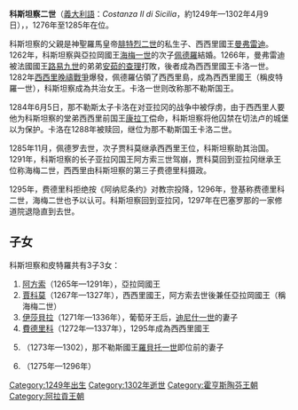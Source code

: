 {{Unreferenced|time=2020-10-12T13:04:26+00:00}}
{{Infobox royalty
| name         = 科斯坦察二世
| image        = Konstancie Sic.jpg
| succession   = 亞拉岡王后
| reign        = 1276年7月27日 — 1285年11月
| reign-type   = 在位
| succession1  = 西西里女王
| reign1       = 1282年9月4日 — 1285年11月
| predecessor1 = [[查理一世_(安茹)|卡洛一世]]
| successor1   = [[海梅二世_(亞拉岡)|賈科莫]]
| regent1      = [[佩德羅三世_(亞拉岡)|皮特羅一世]]
| reg-type1    = 共治
| birth_date   = 約1249年
| birth_place  = [[卡塔尼亞|卡塔尼亞]]
| death_date   = {{Death date and age|1302|4|9|1249|df=y}}
| death_place  = [[巴塞隆納|巴塞隆納]]
| burial_place = [[巴塞隆納主教座堂|巴塞隆納主教座堂]]
| spouse       = [[佩德羅三世_(亞拉岡)|佩德羅三世]]
| house        = [[霍亨斯陶芬王朝|霍亨斯陶芬王朝]]
| father       = [[曼弗雷迪_(西西里國王)|西西里國王曼弗雷迪]]
| mother       = [[薩伏依的貝亞特麗切_(1223-1259)|薩伏依的貝亞特麗切]]
| religion     = [[羅馬天主教|羅馬天主教]]
}}

'''科斯坦察二世'''（[[義大利語|義大利語]]：''Costanza II di Sicilia''，約1249年—1302年4月9日），{{le|亞拉岡王后|List of Aragonese consorts}}，1276年至1285年在位。

科斯坦察的父親是神聖羅馬皇帝[[腓特烈二世_(神聖羅馬帝國)|腓特烈二世]]的私生子、西西里國王[[曼弗雷迪_(西西里國王)|曼弗雷迪]]。1262年，科斯坦察與亞拉岡國王[[海梅一世|海梅一世]]的次子[[佩德羅三世_(亞拉岡)|佩德羅]]結婚。1266年，曼弗雷迪被法國國王[[路易九世_(法蘭西)|路易九世]]的弟弟[[查理一世_(安茹)|安茹的查理]]打敗，後者成為西西里國王卡洛一世。1282年[[西西里晚禱戰爭|西西里晚禱戰爭]]爆發，佩德羅佔領了西西里島，成為西西里國王（稱皮特羅一世），科斯坦察成為共治女王。卡洛一世则改称那不勒斯国王。

1284年6月5日，那不勒斯太子卡洛在对亚拉冈的战争中被俘虏，由于西西里人要他为科斯坦察的堂弟西西里前国王[[康拉丁|康拉丁]]偿命，科斯坦察将他囚禁在切法卢的城堡以为保护。卡洛在1288年被赎回，继位为那不勒斯国王卡洛二世。

1285年11月，佩德罗去世，次子贾科莫继承西西里王位，科斯坦察助其治国。1291年，科斯坦察的长子亚拉冈国王阿方索三世驾崩，贾科莫回到亚拉冈继承王位称海梅二世，西西里由科斯坦察的第三子费德里科摄政。

1295年，费德里科拒绝按《阿纳尼条约》对教宗投降，1296年，登基称费德里科二世，海梅二世也予以认可。科斯坦察回到亚拉冈，1297年在巴塞罗那的一家修道院退隐直到去世。

== 子女 ==
科斯坦察和皮特羅共有3子3女：
# [[阿方索三世_(亞拉岡)|阿方索]]（1265年—1291年），亞拉岡國王
# [[海梅二世_(亞拉岡)|賈科莫]]（1267年—1327年），西西里國王，阿方索去世後兼任亞拉岡國王（稱海梅二世）
# [[葡萄牙的伊莎貝爾|伊莎貝拉]]（1271年—1336年），葡萄牙王后，[[迪尼什一世|迪尼什一世]]的妻子
# [[費德里科二世|費德里科]]（1272年—1337年），1295年成為西西里國王
# {{le|西西里的薇奧蘭特|Yolande of Aragon, Duchess of Calabria|薇奧蘭特}}（1273年—1302），那不勒斯國王[[羅貝托一世_(那不勒斯)|羅貝托一世]]即位前的妻子
# {{link-es|亞拉岡的佩德羅 (1275-1296)|Pedro de Aragón (1275-1296)|佩德羅}}（1275年—1296年）

[[Category:1249年出生|Category:1249年出生]]
[[Category:1302年逝世|Category:1302年逝世]]
[[Category:霍亨斯陶芬王朝|Category:霍亨斯陶芬王朝]]
[[Category:阿拉貢王朝|Category:阿拉貢王朝]]